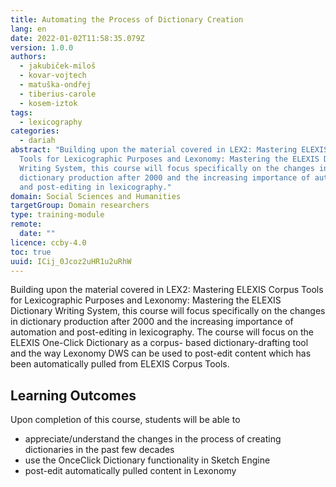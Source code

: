 ```yaml
---
title: Automating the Process of Dictionary Creation
lang: en
date: 2022-01-02T11:58:35.079Z
version: 1.0.0
authors:
  - jakubiček-miloš
  - kovar-vojtech
  - matuška-ondřej
  - tiberius-carole
  - kosem-iztok
tags:
  - lexicography
categories:
  - dariah
abstract: "Building upon the material covered in LEX2: Mastering ELEXIS Corpus
  Tools for Lexicographic Purposes and Lexonomy: Mastering the ELEXIS Dictionary
  Writing System, this course will focus specifically on the changes in
  dictionary production after 2000 and the increasing importance of automation
  and post-editing in lexicography."
domain: Social Sciences and Humanities
targetGroup: Domain researchers
type: training-module
remote:
  date: ""
licence: ccby-4.0
toc: true
uuid: ICij_0Jcoz2uHR1u2uRhW
---
```


Building upon the material covered in LEX2: Mastering ELEXIS Corpus Tools for Lexicographic Purposes and Lexonomy: Mastering the ELEXIS Dictionary Writing System, this course will focus specifically on the changes in dictionary production after 2000 and the increasing importance of automation and post-editing in lexicography. The course will focus on the ELEXIS One-Click Dictionary as a corpus- based dictionary-drafting tool and the way Lexonomy DWS can be used to post-edit content which has been automatically pulled from ELEXIS Corpus Tools.

## Learning Outcomes

Upon completion of this course, students will be able to

- appreciate/understand the changes in the process of creating dictionaries in the past few decades
- use the OnceClick Dictionary functionality in Sketch Engine
- post-edit automatically pulled content in Lexonomy
